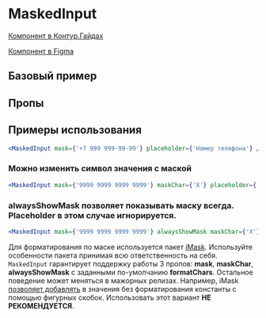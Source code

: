 
<Meta of={MaskedInputStories} />

# MaskedInput

[Компонент в Контур.Гайдах](https://guides.kontur.ru/components/input-fields/input/)

[Компонент в Figma](https://www.figma.com/file/87ScqxPzJpF9DcVBNYWOjM/%E2%9A%A1-Kontur-UI-Modern-Layout?node-id=203%3A1602)

<Description />

## Базовый пример

<Primary />

## Пропы

<Controls />

## Примеры использования

```jsx harmony
<MaskedInput mask={'+7 999 999-99-99'} placeholder={'Номер телефона'} />
```

### Можно изменить символ значения с маской

```jsx harmony
<MaskedInput mask={'9999 9999 9999 9999'} maskChar={'X'} placeholder={'Номер карты'} />
```

### **alwaysShowMask** позволяет показывать маску всегда. Placeholder в этом случае игнорируется.

```jsx harmony
<MaskedInput mask={'9999 9999 9999 9999'} alwaysShowMask maskChar={'X'} placeholder={'Номер карты'} />
```

Для форматирования по маске используется пакет [iMask](https://imask.js.org/). Используйте особенности пакета принимая всю ответственность на себя.
`MaskedInput` гарантирует поддержку работы 3 пропов: **mask**, **maskChar**, **alwaysShowMask** с заданными по-умолчанию **formatChars**.
Остальное поведение может меняться в мажорных релизах.
Например, iMask [позволяет добавлять](https://imask.js.org/guide.html#masked-pattern) в значения без форматирования константы с помощью фигурных скобок. Использовать этот вариант **НЕ РЕКОМЕНДУЕТСЯ**.
